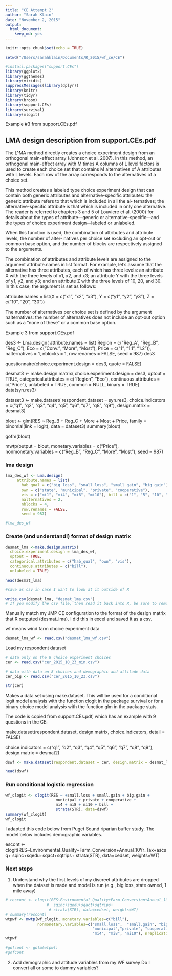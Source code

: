 ```yaml
---
title: "CE Attempt 2"
author: "Sarah Klain"
date: "November 2, 2015"
output: 
  html_document: 
    keep_md: yes
---
```


```r
knitr::opts_chunk$set(echo = TRUE)
```


```r
setwd("/Users/sarahklain/Documents/R_2015/wf_ce/CE")

#install.packages("support.CEs")
library(ggplot2)
library(ggthemes)
library(viridis)
suppressMessages(library(dplyr))
library(knitr)
library(tidyr)
library(broom)
library(support.CEs)
library(survival)
library(mlogit)
```
Example #3 from support.CEs.pdf

## LMA design description from support.CEs.pdf

The L^MA method directly creates a choice experiment design from an orthogonal main-effect array (Johnson et al. 2007). In this method, an orthogonal main-effect array with M times A columns of L level factors is used to create each choice set that contains M alternatives of A attributes with L levels. Each row of the array corresponds to the alternatives of a choice set.

This method creates a labeled type choice experiment design that can contain both generic attributes and alternative-specific attributes: the generic attribute refers to that which is included in all the al- ternatives; the alternative-specific attribute is that which is included in only one alternative. The reader is referred to chapters 3 and 5 of Louviere et al. (2000) for details about the types of attribute—generic or alternative-specific—and the types of choice experiment design—labeled or unlabeled.

When this function is used, the combination of attributes and attribute levels, the number of alter- natives per choice set excluding an opt-out or common base option, and the number of blocks are respectively assigned to the arguments.

The combination of attributes and attribute levels are assigned to the argument attribute.names in list format. For example, let’s assume that the alternative has three attributes, each of which has three levels: an attribute X with the three levels of x1, x2, and x3; an attribute Y with the three levels of y1, y2, and y3; and an attribute Z with the three levels of 10, 20, and 30. In this case, the argument is set as follows:

attribute.names = list(X = c("x1", "x2", "x3"),
Y = c("y1", "y2", "y3"), Z = c("10", "20", "30"))

The number of alternatives per choice set is defined by the argument nalternatives: the number of alternatives does not include an opt-out option such as a "none of these" or a common base option.

Example 3 from support.CEs.pdf

des3 <- Lma.design(
 attribute.names = list(
  Region = c("Reg_A", "Reg_B", "Reg_C"),
  Eco = c("Conv.", "More", "Most"),
  Price = c("1", "1.1", "1.2")),
 nalternatives = 1,
 nblocks = 1,
 row.renames = FALSE,
 seed = 987)
des3

questionnaire(choice.experiment.design = des3, quote = FALSE)

desmat3 <- make.design.matrix(
 choice.experiment.design = des3,
 optout = TRUE,
 categorical.attributes = c("Region", "Eco"),
 continuous.attributes = c("Price"),
 unlabeled = TRUE,
 common = NULL,
 binary = TRUE)
data(syn.res3)

dataset3 <- make.dataset(
 respondent.dataset = syn.res3,
 choice.indicators =
  c("q1", "q2", "q3", "q4", "q5", "q6", "q7", "q8", "q9"),
 design.matrix = desmat3)

blout <- glm(RES ~ Reg_B + Reg_C + More + Most + Price,
             family = binomial(link = logit), data = dataset3)
summary(blout)

gofm(blout)

mwtp(output = blout,
 monetary.variables = c("Price"),
 nonmonetary.variables =
  c("Reg_B", "Reg_C", "More", "Most"),
 seed = 987)

### lma design

```r
lma_des_wf <- Lma.design(
     attribute.names = list(
       hab_qual = c("big loss", "small loss", "small gain", "big gain"), 
       own = c("state", "municipal", "private", "cooperative"),
       vis = c("mi1", "mi4", "mi8", "mi10"), bill = c("1", "5", "10", "20")), 
       nalternatives = 2,
       nblocks = 4, 
       row.renames = FALSE,
       seed = 987)

#lma_des_wf
```

### Create (and understand!) format of design matrix

```r
desmat_lma <-make.design.matrix(
  choice.experiment.design = lma_des_wf,
  optout = TRUE,
  categorical.attributes = c("hab_qual", "own", "vis"), 
  continuous.attributes = c("bill"),
  unlabeled = TRUE)

head(desmat_lma)

#save as csv in case I want to look at it outside of R

write.csv(desmat_lma, "desmat_lma.csv")
# If you modify the csv file, then read it back into R, be sure to remove the first column numbered 1,2,3 etc. that is automatically added when a table is written to csv. 
```

Manually match my JMP CE configuration to the format of the design matrix that R outputed (desmat_lma). I did this in excel and saved it as a csv. 

wf means wind farm choice experiment data

```r

desmat_lma_wf <- read.csv("desmat_lma_wf.csv")

```

Load my respondent dataset

```r
# data only on the 8 choice experiment choices
cer <- read.csv("cer_2015_10_23_min.csv")

# data with data on 8 choices and demographic and attitude data
cer_big <- read.csv("cer_2015_10_23.csv")

str(cer)
```

Makes a data set using make.dataset. This will be used for a conditional logit model analysis with the function clogit in the package survival or for a binary choice model analysis with the function glm in the package stats.

The code is copied from support.CEs.pdf, which has an example with 9 questions in the CE:

make.dataset(respondent.dataset, design.matrix,
                 choice.indicators, detail = FALSE)

 choice.indicators = 
  c("q1", "q2", "q3", "q4", "q5", "q6", "q7", "q8", "q9"), 
 design.matrix = desmat2)
 
```r
dswf <- make.dataset(respondent.dataset = cer, design.matrix = desmat_lma_wf, choice.indicators = c("q1", "q2", "q3", "q4", "q5", "q6", "q7", "q8"), detail = TRUE)

head(dswf)
```

### Run conditional logistic regression

```r
wf_clogit <- clogit(RES ~ +small.loss + small.gain + big.gain + 
                      municipal + private + cooperative + 
                      mi4 + mi8 + mi10 + bill + 
                      strata(STR), data=dswf)
summary(wf_clogit)
wf_clogit

```

I adapted this code below from Puget Sound riparian buffer study. The model below includes demographic variables. 

escont <- clogit(RES~Environmental_Quality+Farm_Conversion+Annual_10Yr_Tax+ascsq+
                    sqinc+sqedu+sqact+sqtrips+
                    strata(STR), data=cedset, weights=WT)
            
                    
### Next steps
1. Understand why the first levels of my discreet attributes are dropped when the dataset is made and model is run (e.g., big loss, state owned, 1 mile away)
```r
# rescont <- clogit(RES~Environmental_Quality+Farm_Conversion+Annual_10Yr_Tax+ascsq+
                  #  sqinc+sqedu+sqact+sqtrips+
                   # strata(STR), data=cedset, weights=WT)
# summary(rescont)
wtpwf <- mwtp(wf_clogit, monetary.variables=c("bill"), 
              nonmonetary.variables=c("small.loss",  "small.gain", "big.gain", 
                                      "municipal","private", "cooperative", 
                                      "mi4", "mi8", "mi10"), nreplications=1000)
wtpwf

#gofcont <- gofm(wtpwf)
#gofcont
```

2. Add demographic and attitude variables from my WF survey
Do I convert all or some to dummy variables?


